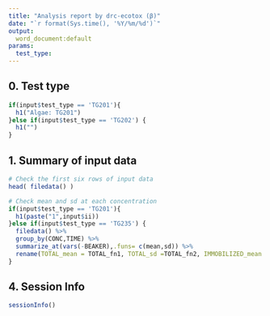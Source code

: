 ---
title: "Analysis report by drc-ecotox (β)"
date: "`r format(Sys.time(), '%Y/%m/%d')`"
output:
  word_document:default
params:
  test_type: 
---

## 0. Test type
```{r ,echo=FALSE, include=FALSE}
if(input$test_type == 'TG201'){
  h1("Algae: TG201")
}else if(input$test_type == 'TG202') {
  h1("")
}
```
  

## 1. Summary of input data
```{r data, collapse=TRUE}
# Check the first six rows of input data
head( filedata() )

# Check mean and sd at each concentration
if(input$test_type == 'TG201'){
  h1(paste("1",input$ii))
}else if(input$test_type == 'TG235') {
  filedata() %>%
  group_by(CONC,TIME) %>% 
  summarize_at(vars(-BEAKER),.funs= c(mean,sd)) %>%
  rename(TOTAL_mean = TOTAL_fn1, TOTAL_sd =TOTAL_fn2, IMMOBILIZED_mean = IMMOBILIZED_fn1, IMMOBILIZED_sd = IMMOBILIZED_fn2)
}


```

## 4. Session Info
```{r sessionInfo}
sessionInfo()
```
